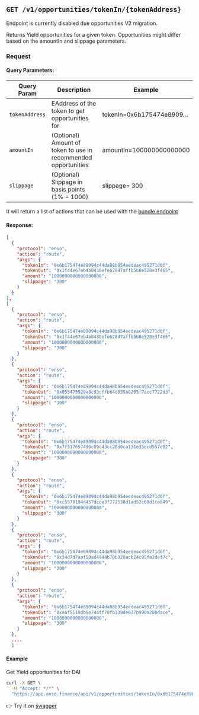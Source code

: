 
## `GET /v1/opportunities/tokenIn/{tokenAddress}`

<Callout type="warning" emoji="⚠️">
  Endpoint is currently disabled due opportunities V2 migration.
</Callout>

Returns Yield opportunities for a given token.
Opportunities might differ based on the amountIn and slippage parameters.

### Request

#### Query Parameters:

| Query Param    | Description                                                    | Example                    |
| -------------- | -------------------------------------------------------------- | -------------------------- |
| `tokenAddress` | EAddress of the token to get opportunities for                 | tokenIn=0x6b175474e8909... |
| `amountIn`     | (Optional) Amount of token to use in recommended opportunities | amountIn=100000000000000   |
| `slippage`     | (Optional) Slippage in basis points (1% = 1000)                | slippage= 300              |

It will return a list of actions that can be used with the [bundle endpoint](/bundler-api)

#### Response:

```json
[
  {
    "protocol": "enso",
    "action": "route",
    "args": {
      "tokenIn": "0x6b175474e89094c44da98b954eedeac495271d0f",
      "tokenOut": "0x1f44e67eb4b8438efe62847affb5b8e528e3f465",
      "amount": "1000000000000000000",
      "slippage": "300"
    }
  }
],
[
  {
    "protocol": "enso",
    "action": "route",
    "args": {
      "tokenIn": "0x6b175474e89094c44da98b954eedeac495271d0f",
      "tokenOut": "0x1f44e67eb4b8438efe62847affb5b8e528e3f465",
      "amount": "1000000000000000000",
      "slippage": "300"
    }
  },
  {
    "protocol": "enso",
    "action": "route",
    "args": {
      "tokenIn": "0x6b175474e89094c44da98b954eedeac495271d0f",
      "tokenOut": "0x055475920a8c93cffb64d039a8205f7acc7722d3",
      "amount": "1000000000000000000",
      "slippage": "300"
    }
  },
  {
    "protocol": "enso",
    "action": "route",
    "args": {
      "tokenIn": "0x6b175474e89094c44da98b954eedeac495271d0f",
      "tokenOut": "0x7f517657496c09c43cc28d0ca131e35dcd557e02",
      "amount": "1000000000000000000",
      "slippage": "300"
    }
  },
  {
    "protocol": "enso",
    "action": "route",
    "args": {
      "tokenIn": "0x6b175474e89094c44da98b954eedeac495271d0f",
      "tokenOut": "0xc5578194d457dcce3f272538d1ad52c68d1ce849",
      "amount": "1000000000000000000",
      "slippage": "300"
    }
  },
  {
    "protocol": "enso",
    "action": "route",
    "args": {
      "tokenIn": "0x6b175474e89094c44da98b954eedeac495271d0f",
      "tokenOut": "0x34d7d7aaf50ad4944b70b320acb24c95fa2def7c",
      "amount": "1000000000000000000",
      "slippage": "300"
    }
  },
  {
    "protocol": "enso",
    "action": "route",
    "args": {
      "tokenIn": "0x6b175474e89094c44da98b954eedeac495271d0f",
      "tokenOut": "0xaaf5110db6e744ff70fb339de037b990a20bdace",
      "amount": "1000000000000000000",
      "slippage": "300"
    }
  },
  ....
  ]
```

#### Example

Get Yield opportunities for DAI

```bash copy
curl -X GET \
  -H "Accept: */*" \
  "https://api.enso.finance/api/v1/opportunities/tokenIn/0x6b175474e89094c44da98b954eedeac495271d0f?amountIn=1000000000000000000&slippage=300"
```

👉 Try it on [swagger](https://api.enso.finance/api#/metadata/OpportunitiesController_opportunitiesForToken)
